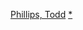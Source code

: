 {{Navbox
|name = 托德·菲利普斯
|title = [[陶德·菲利普斯]]
|state = {{{state|autocollapse}}}
|listclass = hlist

| group1 = 电影执导
| list1 =
* 《{{link-en|哈啦上路|Road Trip (film)}}》（2000）
* 《{{link-en|重返校園|Old School (film)}}》（2003）
* 《{{link-en|警網雙雄|Starsky & Hutch (film)}}》（2004）
* 《{{link-en|無賴速成班|School for Scoundrels (2006 film)}}》（2006）
* 《[[醉後大丈夫]]》（2009）
* 《[[臨門湊一腳]]》（2010）
* 《[[醉後大丈夫2]]》（2011）
* 《[[醉後大丈夫3]]》（2013）
* 《[[火線掏寶]]》（2016）
* 《[[小丑 (電影)|小丑]]》（2019）

| group2 = 电影监制
| list2  =
* 《{{le|國王人馬|All the King's Men (2006 film)}}》（2006）
* 《[[派對X計劃]]》（2012）
* 《[[星夢情深]]》（2018）
* 《[[音乐大师]]》（2023）

| group3 = 纪录片
| list3 =
* 《{{link-en|仇恨 (紀錄片)|Hated: GG Allin and the Murder Junkies|仇恨}}》（1993）
* 《{{link-en|博愛屋|Frat House}}》（1998）
* 《{{link-en|甜苦汽車旅店|Bittersweet Motel}}》（2000）
}}<noinclude>
{{collapsible option}}
[[Category:美国电影导演模板|Phillips, Todd]]
[[Category:陶德·菲利普斯電影|*]]
</noinclude>